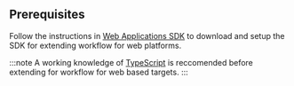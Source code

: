 ## Prerequisites

Follow the instructions in [Web Applications SDK](getting-started-web) to download and setup the SDK for extending workflow for web platforms.

:::note
A working knowledge of [TypeScript](https://www.typescriptlang.org/) is reccomended before extending for workflow for web based targets.
:::
